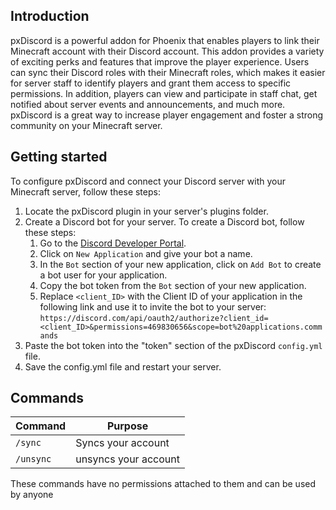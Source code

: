 ## Introduction

pxDiscord is a powerful addon for Phoenix that enables players to link their Minecraft account with their Discord account. This addon provides a variety of exciting perks and features that improve the player experience. Users can sync their Discord roles with their Minecraft roles, which makes it easier for server staff to identify players and grant them access to specific permissions. In addition, players can view and participate in staff chat, get notified about server events and announcements, and much more. pxDiscord is a great way to increase player engagement and foster a strong community on your Minecraft server.

## Getting started

To configure pxDiscord and connect your Discord server with your Minecraft server, follow these steps:
  
1. Locate the pxDiscord plugin in your server's plugins folder.  
2. Create a Discord bot for your server. To create a Discord bot, follow these steps:
	1. Go to the [Discord Developer Portal](https://discord.com/developers/applications/).
	2. Click on `New Application` and give your bot a name.
	3. In the `Bot` section of your new application, click on `Add Bot` to create a bot user for your application.
	4. Copy the bot token from the `Bot` section of your new application.
	5. Replace `<client_ID>` with the Client ID of your application in the following link and use it to invite the bot to your server:  `https://discord.com/api/oauth2/authorize?client_id=<client_ID>&permissions=469830656&scope=bot%20applications.commands`
3. Paste the bot token into the "token" section of the pxDiscord `config.yml` file. 
4. Save the config.yml file and restart your server.

## Commands

| Command   | Purpose              |
| --------- | -------------------- |
| `/sync`   | Syncs your account   |
| `/unsync` | unsyncs your account |

These commands have no permissions attached to them and can be used by anyone

